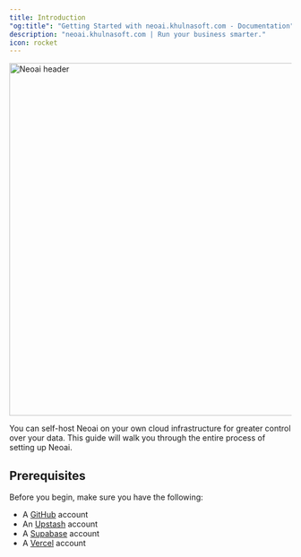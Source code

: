 ```yaml
---
title: Introduction
"og:title": "Getting Started with neoai.khulnasoft.com - Documentation"
description: "neoai.khulnasoft.com | Run your business smarter."
icon: rocket
---
```


<Frame>
  <img src="/images/header.png" alt="Neoai header" width="1200" height="630" />
</Frame>

You can self-host Neoai on your own cloud infrastructure for greater control over your data. This guide will walk you through the entire process of setting up Neoai.

## Prerequisites

Before you begin, make sure you have the following:

- A [GitHub](https://github.com/) account
- An [Upstash](https://upstash.com/) account
- A [Supabase](https://supabase.com/) account
- A [Vercel](https://vercel.com/) account
